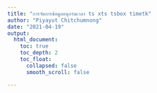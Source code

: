 ```yaml
---
title: "การจัดการข้อมูลอนุกรมเวลา ts xts tsbox timetk"
author: "Piyayut Chitchumnong"
date: "2021-04-19"
output: 
  html_document:
    toc: true
    toc_depth: 2
    toc_float:
      collapsed: false
      smooth_scroll: false

---
```


```r

```
